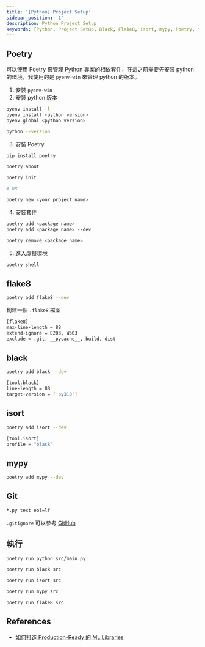 ```yaml
---
title: '[Python] Project Setup'
sidebar_position: '1'
description: Python Project Setup
keywords: [Python, Project Setup, Black, Flake8, isort, mypy, Poetry, ipdb]
---
```


## Poetry

可以使用 Poetry 來管理 Python 專案的相依套件，在這之前需要先安裝 python 的環境，我使用的是 `pyenv-win` 來管理 python 的版本。

1. 安裝 `pyenv-win`
2. 安裝 python 版本

```bash
pyenv install -l
pyenv install <python version>
pyenv global <python version>

python --version
```

3. 安裝 Poetry

```bash
pip install poetry
```

```bash
poetry about
```

```bash
poetry init

# OR

poetry new <your project name>
```

4. 安裝套件

```bash
poetry add <package name>
poetry add <package name> --dev

poetry remove <package name>
```

5. 進入虛擬環境

```bash
poetry shell
```

## flake8

```bash
poetry add flake8 --dev
```

創建一個 `.flake8` 檔案

```bash title=".flake8"
[flake8]
max-line-length = 88
extend-ignore = E203, W503
exclude = .git, __pycache__, build, dist
```

## black

```bash
poetry add black --dev
```

```bash title="pyproject.toml"
[tool.black]
line-length = 88
target-version = ['py310']
```

## isort

```bash
poetry add isort --dev
```

```bash title="pyproject.toml"
[tool.isort]
profile = "black"
```

## mypy

```bash
poetry add mypy --dev
```

## Git

```bash title=".gitattributes"
*.py text eol=lf
```

`.gitignore` 可以參考 [GitHub](https://github.com/github/gitignore/blob/main/Python.gitignore)

## 執行

```bash
poetry run python src/main.py

poetry run black src

poetry run isort src

poetry run mypy src

poetry run flake8 src
```

## References

- [如何打造 Production-Ready 的 ML Libraries](https://cinnamonaitaiwan.medium.com/%E5%A6%82%E4%BD%95%E6%89%93%E9%80%A0-production-ready%E7%9A%84-ai-libraries-83492c18a9d1)
